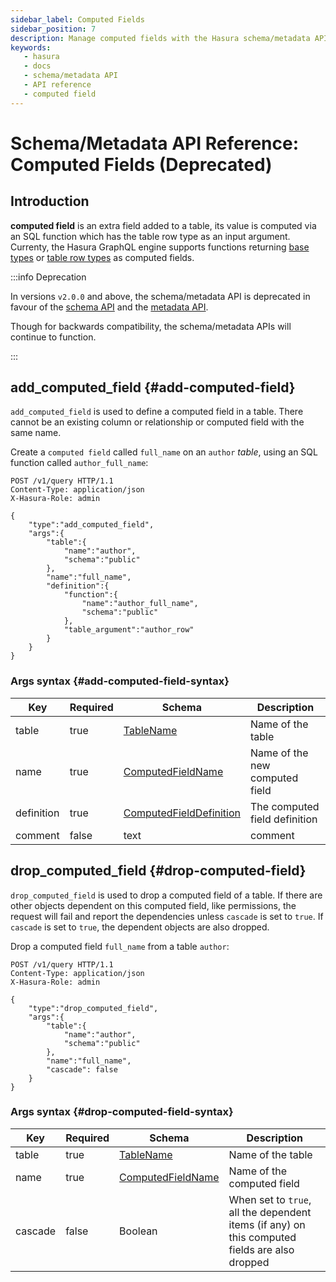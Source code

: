 ```yaml
---
sidebar_label: Computed Fields
sidebar_position: 7 
description: Manage computed fields with the Hasura schema/metadata API
keywords:
   - hasura
   - docs
   - schema/metadata API
   - API reference
   - computed field
---
```


# Schema/Metadata API Reference: Computed Fields (Deprecated)

## Introduction

**computed field** is an extra field added to a table, its value is
computed via an SQL function which has the table row type as an input
argument. Currenty, the Hasura GraphQL engine supports functions
returning [base types](https://www.postgresql.org/docs/current/extend-type-system.html#id-1.8.3.5.9)
or [table row types](https://www.postgresql.org/docs/current/rowtypes.html#ROWTYPES-DECLARING)
as computed fields.

:::info Deprecation

In versions `v2.0.0` and above, the schema/metadata API is deprecated in
favour of the [schema API](/graphql/core/api-reference/schema-api/index.mdx) and the
[metadata API](/graphql/core/api-reference/metadata-api/index.mdx).

Though for backwards compatibility, the schema/metadata APIs will
continue to function.

:::

## add_computed_field {#add-computed-field}

`add_computed_field` is used to define a computed field in a table.
There cannot be an existing column or relationship or computed field
with the same name.

Create a `computed field` called `full_name` on an `author` *table*,
using an SQL function called `author_full_name`:

```http
POST /v1/query HTTP/1.1
Content-Type: application/json
X-Hasura-Role: admin

{
    "type":"add_computed_field",
    "args":{
        "table":{
            "name":"author",
            "schema":"public"
        },
        "name":"full_name",
        "definition":{
            "function":{
                "name":"author_full_name",
                "schema":"public"
            },
            "table_argument":"author_row"
        }
    }
}
```

### Args syntax {#add-computed-field-syntax}

| Key        | Required | Schema                                                                                            | Description                    |
|------------|----------|---------------------------------------------------------------------------------------------------|--------------------------------|
| table      | true     | [TableName](/graphql/core/api-reference/syntax-defs.mdx#tablename)                                | Name of the table              |
| name       | true     | [ComputedFieldName](/graphql/core/api-reference/syntax-defs.mdx#computedfieldname)                | Name of the new computed field |
| definition | true     | [ComputedFieldDefinition](/graphql/core/api-reference/syntax-defs.mdx#computedfielddefinition)    | The computed field definition  |
| comment    | false    | text                                                                                              | comment                        |

## drop_computed_field {#drop-computed-field}

`drop_computed_field` is used to drop a computed field of a table. If
there are other objects dependent on this computed field, like
permissions, the request will fail and report the dependencies unless
`cascade` is set to `true`. If `cascade` is set to `true`, the dependent
objects are also dropped.

Drop a computed field `full_name` from a table `author`:

```http
POST /v1/query HTTP/1.1
Content-Type: application/json
X-Hasura-Role: admin

{
    "type":"drop_computed_field",
    "args":{
        "table":{
            "name":"author",
            "schema":"public"
        },
        "name":"full_name",
        "cascade": false
    }
}
```

### Args syntax {#drop-computed-field-syntax}

| Key     | Required | Schema                                                                               | Description                                                                                   |
|---------|----------|--------------------------------------------------------------------------------------|-----------------------------------------------------------------------------------------------|
| table   | true     | [TableName](/graphql/core/api-reference/syntax-defs.mdx#tablename)                   | Name of the table                                                                             |
| name    | true     | [ComputedFieldName](/graphql/core/api-reference/syntax-defs.html#computedfieldname)  | Name of the computed field                                                                    |
| cascade | false    | Boolean                                                                              | When set to `true`, all the dependent items (if any) on this computed fields are also dropped |
